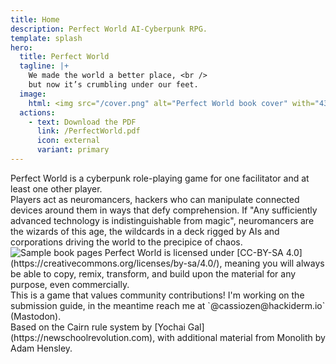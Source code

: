 ```yaml
---
title: Home
description: Perfect World AI-Cyberpunk RPG.
template: splash
hero:
  title: Perfect World
  tagline: |+
    We made the world a better place, <br />
    but now it’s crumbling under our feet.
  image:
    html: <img src="/cover.png" alt="Perfect World book cover" with="439" height="588" />
  actions:
    - text: Download the PDF
      link: /PerfectWorld.pdf
      icon: external
      variant: primary
---
```



<Analytics />
<CardGrid stagger>
  <Card title="About">
    Perfect World is a cyberpunk role-playing game for one facilitator and at least one other player.<br />
    Players act as neuromancers, hackers who can manipulate connected devices around them in ways that defy comprehension. If "Any sufficiently advanced technology is indistinguishable from magic", neuromancers are the wizards of this age, the wildcards in a deck rigged by AIs and corporations driving the world to the precipice of chaos.
  </Card>
  <Card>
     <img src="/pages_small.png" alt="Sample book pages" class="bookpages" /> 
  </Card>
  <Card title="Contribute">
    Perfect World is licensed under [CC-BY-SA 4.0](https://creativecommons.org/licenses/by-sa/4.0/), meaning you will always be able to copy, remix, transform, and build upon the material for any purpose, even commercially.
    <br />This is a game that values community contributions! I'm working on the submission guide, in the meantime reach me at `@cassiozen@hackiderm.io` (Mastodon).
    <br />Based on the Cairn rule system by [Yochai Gal](https://newschoolrevolution.com), with additional material from Monolith by Adam Hensley. 
		
		
  </Card>
  
</CardGrid>
